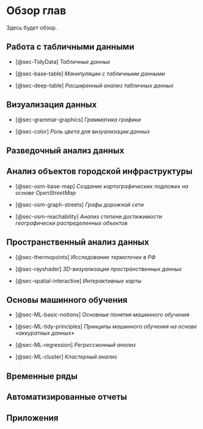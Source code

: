 # Обзор глав {.unnumbered}

Здесь будет обзор. 

## Работа с табличными данными {.unnumbered}

* [@sec-TidyData] *Табличные данные*

* [@sec-base-table] *Манипуляции с табличными данными*

* [@sec-deep-table] *Расширенный анализ табличных данных*

## Визуализация данных {.unnumbered}

* [@sec-grammar-graphics] *Грамматика графики*

* [@sec-color] *Роль цвета для визуализации данных*

## Разведочный анализ данных {.unnumbered}

## Анализ объектов городской инфраструктуры {.unnumbered}

* [@sec-osm-base-map] *Создание картографических подложек на основе OpenStreetMap*

* [@sec-osm-graph-streets] *Графы дорожной сети*

* [@sec-osm-reachability] *Анализ степени достижимости географически распределенных объектов*

## Пространственный анализ данных {.unnumbered}

* [@sec-thermopoints] *Исследование термоточек в РФ*

* [@sec-rayshader] *3D-визуализация пространственных данных*

* [@sec-spatial-interactive] *Интерактивные карты*

## Основы машинного обучения {.unnumbered}

* [@sec-ML-basic-notions] *Основные понятия машинного обучения*

* [@sec-ML-tidy-principles] *Принципы машинного обучения на основе «аккуратных данных»*

* [@sec-ML-regression] *Регрессионный анализ* 

* [@sec-ML-cluster] *Кластерный анализ*

## Временные ряды {.unnumbered}

## Автоматизированные отчеты {.unnumbered}

## Приложения {.unnumbered}

